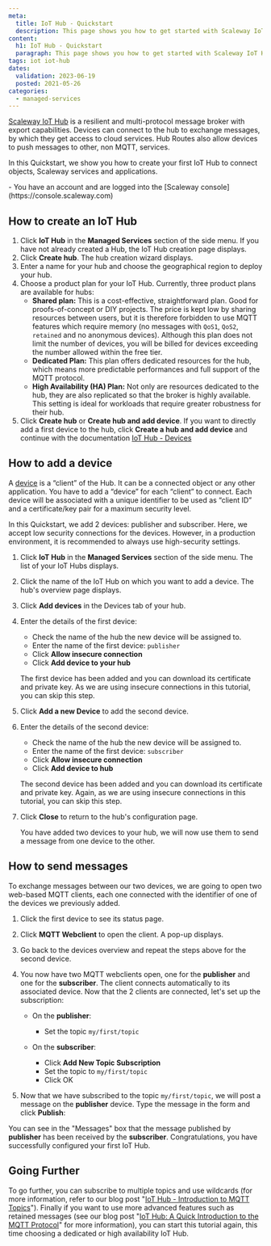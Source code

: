 ```yaml
---
meta:
  title: IoT Hub - Quickstart
  description: This page shows you how to get started with Scaleway IoT Hub.
content:
  h1: IoT Hub - Quickstart
  paragraph: This page shows you how to get started with Scaleway IoT Hub.
tags: iot iot-hub
dates:
  validation: 2023-06-19
  posted: 2021-05-26
categories:
  - managed-services
---
```


[Scaleway IoT Hub](/managed-services/iot-hub/concepts/#iot-hub) is a resilient and multi-protocol message broker with export capabilities. Devices can connect to the hub to exchange messages, by which they get access to cloud services. Hub Routes also allow devices to push messages to other, non MQTT, services.

In this Quickstart, we show you how to create your first IoT Hub to connect objects, Scaleway services and applications.

<Macro id="iam-requirements" />

<Message type="requirement">
  - You have an account and are logged into the [Scaleway console](https://console.scaleway.com)
</Message>

## How to create an IoT Hub

1. Click **IoT Hub** in the **Managed Services** section of the side menu. If you have not already created a Hub, the IoT Hub creation page displays.
2. Click **Create hub**. The hub creation wizard displays.
3. Enter a name for your hub and choose the geographical region to deploy your hub.
4. Choose a product plan for your IoT Hub. Currently, three product plans are available for hubs:
    - **Shared plan:** This is a cost-effective, straightforward plan. Good for proofs-of-concept or DIY projects. The price is kept low by sharing resources between users, but it is therefore forbidden to use MQTT features which require memory (no messages with `QoS1`, `QoS2`, `retained` and no anonymous devices). Although this plan does not limit the number of devices, you will be billed for devices exceeding the number allowed within the free tier.
    - **Dedicated Plan:** This plan offers dedicated resources for the hub, which means more predictable performances and full support of the MQTT protocol.
    - **High Availability (HA) Plan:** Not only are resources dedicated to the hub, they are also replicated so that the broker is highly available. This setting is ideal for workloads that require greater robustness for their hub.
5. Click **Create hub** or **Create hub and add device**.
    <Message type="note">
      If you want to directly add a first device to the hub, click **Create a hub and add device** and continue with the documentation [IoT Hub - Devices](/managed-services/iot-hub/how-to/add-device/)
    </Message>

## How to add a device

A [device](/managed-services/iot-hub/concepts/#device) is a “client” of the Hub. It can be a connected object or any other application. You have to add a “device” for each “client” to connect. Each device will be associated with a unique identifier to be used as “client ID” and a certificate/key pair for a maximum security level.

In this Quickstart, we add 2 devices: publisher and subscriber. Here, we accept low security connections for the devices. However, in a production environment, it is recommended to always use high-security settings.

1. Click **IoT Hub** in the **Managed Services** section of the side menu. The list of your IoT Hubs displays.
2. Click the name of the IoT Hub on which you want to add a device. The hub's overview page displays.
3. Click **Add devices** in the Devices tab of your hub.

4. Enter the details of the first device:
    - Check the name of the hub the new device will be assigned to.
    - Enter the name of the first device: `publisher`
    - Click **Allow insecure connection**
    - Click **Add device to your hub**

    The first device has been added and you can download its certificate and private key. As we are using insecure connections in this tutorial, you can skip this step.
5. Click **Add a new Device** to add the second device.
6. Enter the details of the second device:
    - Check the name of the hub the new device will be assigned to.
    - Enter the name of the first device: `subscriber`
    - Click **Allow insecure connection**
    - Click **Add device to hub**

    The second device has been added and you can download its certificate and private key. Again, as we are using insecure connections in this tutorial, you can skip this step.
7. Click **Close** to return to the hub's configuration page.

    You have added two devices to your hub, we will now use them to send a message from one device to the other.

## How to send messages

To exchange messages between our two devices, we are going to open two web-based MQTT clients, each one connected with the identifier of one of the devices we previously added.

1. Click the first device to see its status page.
2. Click **MQTT Webclient** to open the client. A pop-up displays.
3. Go back to the devices overview and repeat the steps above for the second device.
4. You now have two MQTT webclients open, one for the **publisher** and one for the **subscriber**. The client connects automatically to its associated device. Now that the 2 clients are connected, let's set up the subscription: 
    * On the **publisher**:
        * Set the topic `my/first/topic`

    * On the **subscriber**:
        * Click **Add New Topic Subscription**
        * Set the topic to `my/first/topic`
        * Click OK

    <Lightbox src="scaleway-iothub-qs1.webp" alt = "" />
5. Now that we have subscribed to the topic `my/first/topic`, we will post a message on the **publisher** device. Type the message in the form and click **Publish**:
    <Lightbox src="scaleway-iothub-qs2.webp" alt = "" />

You can see in the "Messages" box that the message published by **publisher** has been received by the **subscriber**. Congratulations, you have successfully configured your first IoT Hub.


## Going Further

To go further, you can subscribe to multiple topics and use wildcards (for more information, refer to our blog post "[IoT Hub - Introduction to MQTT Topics](https://www.scaleway.com/en/blog/scaleway-iot-hub-introduction-to-mqtt-topics/)").
Finally if you want to use more advanced features such as retained messages (see our blog post "[IoT Hub: A Quick Introduction to the MQTT Protocol](https://www.scaleway.com/en/blog/introduction-to-mqtt-protocol/)" for more information), you can start this tutorial again, this time choosing a dedicated or high availability IoT Hub.
